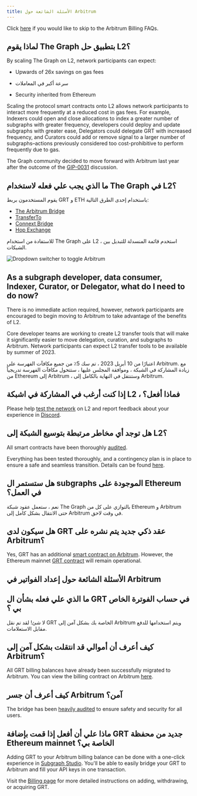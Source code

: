 ```yaml
---
title: الأسئلة الشائعة حول Arbitrum
---
```


Click [here](#billing-on-arbitrum-faqs) if you would like to skip to the Arbitrum Billing FAQs.

## لماذا يقوم The Graph بتطبيق حل L2؟

By scaling The Graph on L2, network participants can expect:

- Upwards of 26x savings on gas fees

- سرعة أكبر في المعاملات

- Security inherited from Ethereum

Scaling the protocol smart contracts onto L2 allows network participants to interact more frequently at a reduced cost in gas fees. For example, Indexers could open and close allocations to index a greater number of subgraphs with greater frequency, developers could deploy and update subgraphs with greater ease, Delegators could delegate GRT with increased frequency, and Curators could add or remove signal to a larger number of subgraphs–actions previously considered too cost-prohibitive to perform frequently due to gas.

The Graph community decided to move forward with Arbitrum last year after the outcome of the [GIP-0031](https://forum.thegraph.com/t/gip-0031-arbitrum-grt-bridge/3305) discussion.

## ما الذي يجب علي فعله لاستخدام The Graph في L2؟

يقوم المستخدمون بربط GRT و ETH باستخدام إحدى الطرق التالية:

- [The Arbitrum Bridge](https://bridge.arbitrum.io/?l2ChainId=42161)
- [TransferTo](https://transferto.xyz/swap)
- [Connext Bridge](https://bridge.connext.network/)
- [Hop Exchange](https://app.hop.exchange/#/send?token=ETH)

للاستفادة من استخدام The Graph على L2 ، استخدم قائمة المنسدلة للتبديل بين الشبكات.

![Dropdown switcher to toggle Arbitrum](/img/arbitrum-screenshot-toggle.png)

## As a subgraph developer, data consumer, Indexer, Curator, or Delegator, what do I need to do now?

There is no immediate action required, however, network participants are encouraged to begin moving to Arbitrum to take advantage of the benefits of L2.

Core developer teams are working to create L2 transfer tools that will make it significantly easier to move delegation, curation, and subgraphs to Arbitrum. Network participants can expect L2 transfer tools to be available by summer of 2023.

اعتبارًا من 10 أبريل 2023 ، تم سك 5٪ من جميع مكافآت الفهرسة على Arbitrum. مع زيادة المشاركة في الشبكة ، وموافقة المجلس عليها ، ستتحول مكافآت الفهرسة تدريجياً من Ethereum إلى Arbitrum ، وستنتقل في النهاية بالكامل إلى Arbitrum.

## إذا كنت أرغب في المشاركة في اشبكة L2 ، فماذا أفعل؟

Please help [test the network](https://testnet.thegraph.com/explorer) on L2 and report feedback about your experience in [Discord](https://discord.gg/graphprotocol).

## هل توجد أي مخاطر مرتبطة بتوسيع الشبكة إلى L2؟

All smart contracts have been thoroughly [audited](https://github.com/graphprotocol/contracts/blob/main/packages/contracts/audits/OpenZeppelin/2022-07-graph-arbitrum-bridge-audit.pdf).

Everything has been tested thoroughly, and a contingency plan is in place to ensure a safe and seamless transition. Details can be found [here](https://forum.thegraph.com/t/gip-0037-the-graph-arbitrum-deployment-with-linear-rewards-minted-in-l2/3551#risks-and-security-considerations-20).

## هل ستستمر ال subgraphs الموجودة على Ethereum في العمل؟

نعم ، ستعمل عقود شبكة The Graph بالتوازي على كل من Ethereum و Arbitrum حتى الانتقال بشكل كامل إلى Arbitrum في وقت لاحق.

## هل سيكون لدى GRT عقد ذكي جديد يتم نشره على Arbitrum؟

Yes, GRT has an additional [smart contract on Arbitrum](https://arbiscan.io/address/0x9623063377ad1b27544c965ccd7342f7ea7e88c7). However, the Ethereum mainnet [GRT contract](https://etherscan.io/token/0xc944e90c64b2c07662a292be6244bdf05cda44a7) will remain operational.

## الأسئلة الشائعة حول إعداد الفواتير في Arbitrum

## ما الذي علي فعله بشأن ال GRT في حساب الفوترة الخاص بي ؟

لا شئ! لقد تم نقل GRT الخاصة بك بشكل آمن إلى Arbitrum ويتم استخدامها للدفع مقابل الاستعلامات.

## كيف أعرف أن أموالي قد انتقلت بشكل آمن إلى Arbitrum؟

All GRT billing balances have already been successfully migrated to Arbitrum. You can view the billing contract on Arbitrum [here](https://arbiscan.io/address/0x1B07D3344188908Fb6DEcEac381f3eE63C48477a).

## كيف أعرف أن جسر Arbitrum آمن؟

The bridge has been [heavily audited](https://code4rena.com/contests/2022-10-the-graph-l2-bridge-contest) to ensure safety and security for all users.

## ماذا علي أن أفعل إذا قمت بإضافة GRT جديد من محفظة Ethereum mainnet الخاصة بي؟

Adding GRT to your Arbitrum billing balance can be done with a one-click experience in [Subgraph Studio](https://thegraph.com/studio/). You'll be able to easily bridge your GRT to Arbitrum and fill your API keys in one transaction.

Visit the [Billing page](/billing/) for more detailed instructions on adding, withdrawing, or acquiring GRT.
